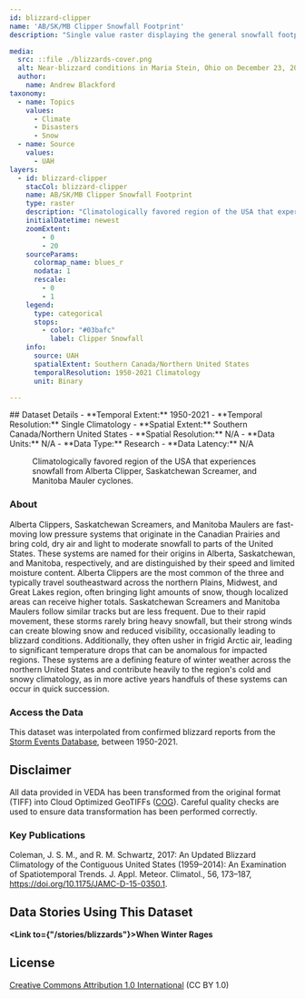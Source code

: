 ```yaml
---
id: blizzard-clipper
name: 'AB/SK/MB Clipper Snowfall Footprint'
description: "Single value raster displaying the general snowfall footprint of Alberta Clipper, Saskatchewan Screamer, and Manitoba Mauler types of mid-latitude cyclones."

media:
  src: ::file ./blizzards-cover.png
  alt: Near-blizzard conditions in Maria Stein, Ohio on December 23, 2022.
  author: 
    name: Andrew Blackford
taxonomy:
  - name: Topics
    values:
      - Climate
      - Disasters
      - Snow
  - name: Source
    values:
      - UAH
layers:
  - id: blizzard-clipper
    stacCol: blizzard-clipper
    name: AB/SK/MB Clipper Snowfall Footprint
    type: raster
    description: "Climatologically favored region of the USA that experiences snowfall from Alberta Clipper, Saskatchewan Screamer, and Manitoba Mauler cyclones."
    initialDatetime: newest
    zoomExtent:
        - 0
        - 20
    sourceParams:
      colormap_name: blues_r    
      nodata: 1
      rescale:
        - 0
        - 1
    legend:
      type: categorical
      stops:
        - color: "#03bafc"
          label: Clipper Snowfall
    info:
      source: UAH
      spatialExtent: Southern Canada/Northern United States
      temporalResolution: 1950-2021 Climatology
      unit: Binary

---
```

<Block>
  <Prose>
  ## Dataset Details
  - **Temporal Extent:** 1950-2021
  - **Temporal Resolution:** Single Climatology
  - **Spatial Extent:** Southern Canada/Northern United States
  - **Spatial Resolution:** N/A
  - **Data Units:** N/A
  - **Data Type:** Research
  - **Data Latency:** N/A
  </Prose>
<Figure>
  <Map
    center={[-98,50]}
    zoom={2.5}
    datasetId='blizzard-clipper'
    layerId='blizzard-clipper'
    dateTime='1950-01-01'
  />
  <Caption
    attrAuthor='NASA'
    attrUrl='https://nasa.gov/'
  >
    Climatologically favored region of the USA that experiences snowfall from Alberta Clipper, Saskatchewan Screamer, and Manitoba Mauler cyclones.
  </Caption>
</Figure>
</Block>

<Block>
  <Prose>

  ### About

  Alberta Clippers, Saskatchewan Screamers, and Manitoba Maulers are fast-moving low pressure systems that originate in the Canadian Prairies and bring cold, dry air and light to moderate snowfall to parts of the United States. These systems are named for their origins in Alberta, Saskatchewan, and Manitoba, respectively, and are distinguished by their speed and limited moisture content. Alberta Clippers are the most common of the three and typically travel southeastward across the northern Plains, Midwest, and Great Lakes region, often bringing light amounts of snow, though localized areas can receive higher totals. Saskatchewan Screamers and Manitoba Maulers follow similar tracks but are less frequent. Due to their rapid movement, these storms rarely bring heavy snowfall, but their strong winds can create blowing snow and reduced visibility, occasionally leading to blizzard conditions. Additionally, they often usher in frigid Arctic air, leading to significant temperature drops that can be anomalous for impacted regions. These systems are a defining feature of winter weather across the northern United States and contribute heavily to the region's cold and snowy climatology, as in more active years handfuls of these systems can occur in quick succession.
  </Prose>
</Block>

<Block>
  <Prose>
  
  ### Access the Data

  This dataset was interpolated from confirmed blizzard reports from the [Storm Events Database](https://www.ncdc.noaa.gov/stormevents/), between 1950-2021. 

  </Prose>
</Block>

<Block>
  <Prose>
  
  ## Disclaimer

  All data provided in VEDA has been transformed from the original format (TIFF) into Cloud Optimized GeoTIFFs ([COG](https://www.cogeo.org)). Careful quality checks are used to ensure data transformation has been performed correctly.  
  
  </Prose>
</Block>

<Block>
  <Prose>

  ### Key Publications
  
  Coleman, J. S. M., and R. M. Schwartz, 2017: An Updated Blizzard Climatology of the Contiguous United States (1959–2014): An Examination of Spatiotemporal Trends. J. Appl. Meteor. Climatol., 56, 173–187, https://doi.org/10.1175/JAMC-D-15-0350.1.

  </Prose>
</Block>

<Block>
  <Prose>
  
  ## Data Stories Using This Dataset
  
  **<Link to={"/stories/blizzards"}>When Winter Rages</Link>**

  </Prose>
</Block>

<Block>
  <Prose>
  
  ## License
  
  [Creative Commons Attribution 1.0 International](https://creativecommons.org/publicdomain/zero/1.0/legalcode) (CC BY 1.0)

  </Prose>
</Block>